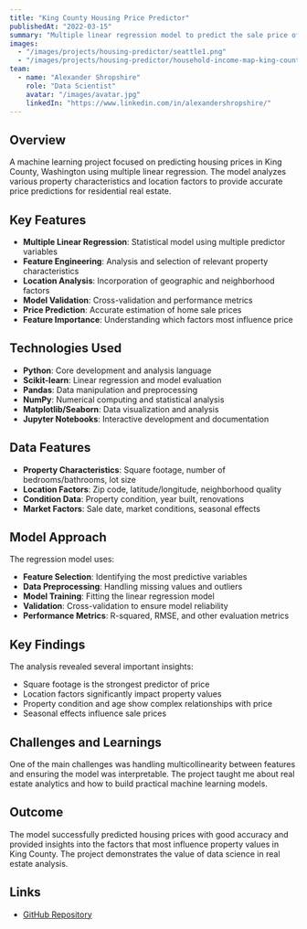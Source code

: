 ```yaml
---
title: "King County Housing Price Predictor"
publishedAt: "2022-03-15"
summary: "Multiple linear regression model to predict the sale price of homes in King County, WA using various property and location features."
images:
  - "/images/projects/housing-predictor/seattle1.png"
  - "/images/projects/housing-predictor/household-income-map-king-county-wa.png"
team:
  - name: "Alexander Shropshire"
    role: "Data Scientist"
    avatar: "/images/avatar.jpg"
    linkedIn: "https://www.linkedin.com/in/alexandershropshire/"
---
```


## Overview

A machine learning project focused on predicting housing prices in King County, Washington using multiple linear regression. The model analyzes various property characteristics and location factors to provide accurate price predictions for residential real estate.

## Key Features

- **Multiple Linear Regression**: Statistical model using multiple predictor variables
- **Feature Engineering**: Analysis and selection of relevant property characteristics
- **Location Analysis**: Incorporation of geographic and neighborhood factors
- **Model Validation**: Cross-validation and performance metrics
- **Price Prediction**: Accurate estimation of home sale prices
- **Feature Importance**: Understanding which factors most influence price

## Technologies Used

- **Python**: Core development and analysis language
- **Scikit-learn**: Linear regression and model evaluation
- **Pandas**: Data manipulation and preprocessing
- **NumPy**: Numerical computing and statistical analysis
- **Matplotlib/Seaborn**: Data visualization and analysis
- **Jupyter Notebooks**: Interactive development and documentation

## Data Features

- **Property Characteristics**: Square footage, number of bedrooms/bathrooms, lot size
- **Location Factors**: Zip code, latitude/longitude, neighborhood quality
- **Condition Data**: Property condition, year built, renovations
- **Market Factors**: Sale date, market conditions, seasonal effects

## Model Approach

The regression model uses:
- **Feature Selection**: Identifying the most predictive variables
- **Data Preprocessing**: Handling missing values and outliers
- **Model Training**: Fitting the linear regression model
- **Validation**: Cross-validation to ensure model reliability
- **Performance Metrics**: R-squared, RMSE, and other evaluation metrics

## Key Findings

The analysis revealed several important insights:
- Square footage is the strongest predictor of price
- Location factors significantly impact property values
- Property condition and age show complex relationships with price
- Seasonal effects influence sale prices

## Challenges and Learnings

One of the main challenges was handling multicollinearity between features and ensuring the model was interpretable. The project taught me about real estate analytics and how to build practical machine learning models.

## Outcome

The model successfully predicted housing prices with good accuracy and provided insights into the factors that most influence property values in King County. The project demonstrates the value of data science in real estate analysis.

## Links

- [GitHub Repository](https://github.com/as6140/kingcountyWA_home_price_predictor) 